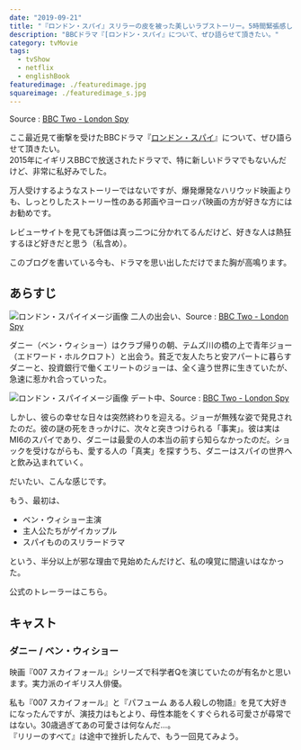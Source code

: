 ```yaml
---
date: "2019-09-21"
title: "『ロンドン・スパイ』スリラーの皮を被った美しいラブストーリー。5時間緊張感しっぱなしで辿り着いた結末に打ちのめされる"
description: "BBCドラマ『[ロンドン・スパイ』について、ぜひ語らせて頂きたい。"
category: tvMovie
tags:
  - tvShow
  - netflix
  - englishBook
featuredimage: ./featuredimage.jpg
squareimage: ./featuredimage_s.jpg
---
```


Source : [BBC Two - London Spy](https://www.bbc.co.uk/programmes/b06pmnwn)

ここ最近見て衝撃を受けたBBCドラマ『[ロンドン・スパイ](https://www.bbc.co.uk/programmes/b06pmnwn)』について、ぜひ語らせて頂きたい。  
2015年にイギリスBBCで放送されたドラマで、特に新しいドラマでもないんだけど、非常に私好みでした。

万人受けするようなストーリーではないですが、爆発爆発なハリウッド映画よりも、しっとりしたストーリー性のある邦画やヨーロッパ映画の方が好きな方にはお勧めです。

レビューサイトを見ても評価は真っ二つに分かれてるんだけど、好きな人は熱狂するほど好きだと思う（私含め）。

このブログを書いている今も、ドラマを思い出しただけでまた胸が高鳴ります。

## あらすじ

![ロンドン・スパイイメージ画像](./p039cqkb.jpg)
二人の出会い、Source : [BBC Two - London Spy](https://www.bbc.co.uk/programmes/b06pmnwn)

ダニー（ベン・ウィショー）はクラブ帰りの朝、テムズ川の橋の上で青年ジョー（エドワード・ホルクロフト）と出会う。貧乏で友人たちと安アパートに暮らすダニーと、投資銀行で働くエリートのジョーは、全く違う世界に生きていたが、急速に惹かれ合っていった。

![ロンドン・スパイイメージ画像](./p0371bnq.jpg)
デート中、Source : [BBC Two - London Spy](https://www.bbc.co.uk/programmes/b06pmnwn)

しかし、彼らの幸せな日々は突然終わりを迎える。ジョーが無残な姿で発見されたのだ。彼の謎の死をきっかけに、次々と突きつけられる「事実」。彼は実はMI6のスパイであり、ダニーは最愛の人の本当の前すら知らなかったのだ。ショックを受けながらも、愛する人の「真実」を探すうち、ダニーはスパイの世界へと飲み込まれていく。

だいたい、こんな感じです。

もう、最初は、

- ベン・ウィショー主演
- 主人公たちがゲイカップル
- スパイもののスリラードラマ

という、半分以上が邪な理由で見始めたんだけど、私の嗅覚に間違いはなかった。

公式のトレーラーはこちら。


<Youtube id="O1PEQkpKTLI" />

## キャスト

### ダニー / ベン・ウィショー

映画『007 スカイフォール』シリーズで科学者Qを演じていたのが有名かと思います。実力派のイギリス人俳優。

私も『007 スカイフォール』と『パフューム ある人殺しの物語』を見て大好きになったんですが、演技力はもとより、母性本能をくすぐられる可愛さが尋常ではない。30歳過ぎてあの可愛さは何なんだ…。  
『リリーのすべて』は途中で挫折したんで、もう一回見てみよう。